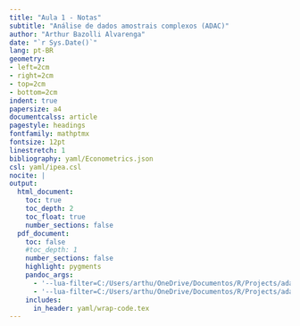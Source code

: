```yaml
---
title: "Aula 1 - Notas"
subtitle: "Análise de dados amostrais complexos (ADAC)"
author: "Arthur Bazolli Alvarenga"
date: "`r Sys.Date()`"
lang: pt-BR
geometry: 
- left=2cm
- right=2cm
- top=2cm
- bottom=2cm
indent: true
papersize: a4
documentcalss: article
pagestyle: headings
fontfamily: mathptmx
fontsize: 12pt
linestretch: 1
bibliography: yaml/Econometrics.json
csl: yaml/ipea.csl
nocite: |
output: 
  html_document:
    toc: true
    toc_depth: 2
    toc_float: true
    number_sections: false
  pdf_document:
    toc: false
    #toc_depth: 1
    number_sections: false
    highlight: pygments
    pandoc_args: 
      - '--lua-filter=C:/Users/arthu/OneDrive/Documentos/R/Projects/adac/src/yaml/scholarly-metadata.lua'
      - '--lua-filter=C:/Users/arthu/OneDrive/Documentos/R/Projects/adac/src/yaml/author-info-blocks.lua'
    includes:
      in_header: yaml/wrap-code.tex
---
```






